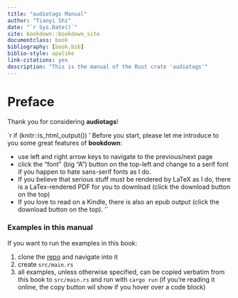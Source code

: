 ```yaml
---
title: "audiotags Manual"
author: "Tianyi Shi"
date: "`r Sys.Date()`"
site: bookdown::bookdown_site
documentclass: book
bibliography: [book.bib]
biblio-style: apalike
link-citations: yes
description: "This is the manual of the Rust crate 'audiotags'"
---
```


# Preface {-}

Thank you for considering **audiotags**!

`r if (knitr::is_html_output()) '
Before you start, please let me introduce to you some great features of **bookdown**:

- use left and right arrow keys to navigate to the previous/next page
- click the "font" (big "A") button on the top-left and change to a serif font if you happen to hate sans-serif fonts as I do.
- If you believe that serious stuff must be rendered by LaTeX as I do, there is a LaTex-rendered PDF for you to download (click the download button on the top)
- If you love to read on a Kindle, there is also an epub output (click the download button on the top).
'`

### Examples in this manual {-}

If you want to run the examples in this book:

1. clone the [repo](https://github.com/TianyiShi2001/audiotags) and navigate into it
2. create `src/main.rs`
3. all examples, unless otherwise specified, can be copied verbatim from this book to `src/main.rs` and run with `cargo run` (if you're reading it online, the copy button wil show if you hover over a code block)